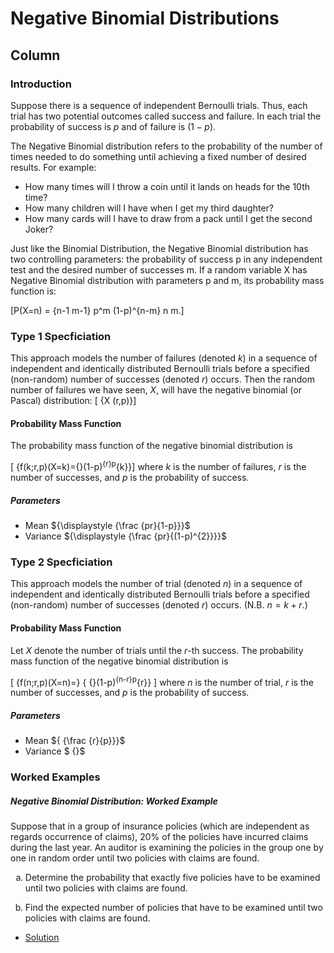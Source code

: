 
Negative Binomial Distributions {data-navmenu="Discrete Distributions"}
=====================================

Column {.tabset}
-------------------------------------------------

### Introduction

Suppose there is a sequence of independent Bernoulli trials. 
Thus, each trial has two potential outcomes called success and failure. In each trial the probability of success is ${p}$ and of failure is (${1 - p}$). 

The Negative Binomial distribution refers to the probability of the number of times needed to do something until achieving a fixed number of desired results. For example:


* How many times will I throw a coin until it lands on heads for the 10th time?
* How many children will I have when I get my third daughter?
* How many cards will I have to draw from a pack until I get the second Joker?


Just like the Binomial Distribution, the Negative Binomial distribution has two controlling parameters: the probability of success p in any independent test and the desired number of successes m. If a random variable X has Negative Binomial distribution with parameters p and m, its probability mass function is:

\[P(X=n) = {n-1 \choose m-1} p^m (1-p)^{n-m} \mbox{, for } n \ge m.\]

### Type 1 Specficiation

This approach models the number of failures (denoted ${k}$) in a sequence of independent and identically distributed Bernoulli trials before a specified (non-random) number of successes (denoted ${r}$) occurs.
Then the random number of failures we have seen, ${X}$, will have the negative binomial (or Pascal) distribution:
\[  {\displaystyle X\sim \operatorname {NB} (r,p)}\]

<h4>Probability Mass Function</h4>
\noindent The probability mass function of the negative binomial distribution is

\[  {\displaystyle f(k;r,p)\equiv \Pr(X=k)={\binom {k+r-1}{k}}(1-p)^{r}p^{k}}\]
where $k$ is the number of failures, ${r}$ is the number of successes, and ${p}$ is the probability of success. 

<p>
<h5>Parameters</h5>

* Mean	${\displaystyle {\frac {pr}{1-p}}}$
* Variance	${\displaystyle {\frac {pr}{(1-p)^{2}}}}$

<p>

### Type 2 Specficiation

\noindent This approach models the number of trial (denoted $n$) in a sequence of independent and identically distributed Bernoulli trials before a specified (non-random) number of successes (denoted ${r}$) occurs. (N.B. $n = k + r$.)

<h4>Probability Mass Function</h4>

Let ${X}$ denote the number of trials until the ${r}$-th success. 
The probability mass function of the negative binomial distribution is
	
\[ {\textstyle f(n;r,p)\equiv \Pr(X=n)=} { {\binom {n-1}{r-1}}(1-p)^{n-r}p^{r}} \]
where $n$ is the number of trial, ${r}$ is the number of successes, and ${p}$ is the probability of success. 

<p>
<h5>Parameters</h5>


* Mean	${ {\frac {r}{p}}}$
* Variance	$ {\frac {r(1-p)}{p^{2}}}$


### Worked Examples

<h5> Negative Binomial Distribution: Worked Example</h5>

Suppose that in a group of insurance policies (which are independent as regards
occurrence of claims), 20\% of the policies have incurred claims during the last year.
An auditor is examining the policies in the group one by one in random order until
two policies with claims are found.

a. Determine the probability that exactly five policies have to be examined until
two policies with claims are found.

b. Find the expected number of policies that have to be examined until two
policies with claims are found.



* <a href = "https://youtu.be/P1-FtKFbrtU/">Solution</a>
